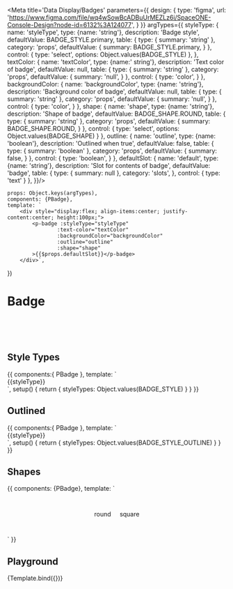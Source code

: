 
<Meta title='Data Display/Badges' parameters={{
    design: {
        type: 'figma',
        url: 'https://www.figma.com/file/wq4wSowBcADBuUrMEZLz6i/SpaceONE-Console-Design?node-id=6132%3A124077',
    }
}} argTypes={{
    styleType: {
        name: 'styleType',
        type: {name: 'string'},
        description: 'Badge style',
        defaultValue: BADGE_STYLE.primary,
        table: {
            type: {
                summary: 'string'
            },
            category: 'props',
            defaultValue: {
                summary: BADGE_STYLE.primary,
            }
        },
        control: {
            type: 'select',
            options: Object.values(BADGE_STYLE)
        },
    },
    textColor: {
        name: 'textColor',
        type: {name:' string'},
        description: 'Text color of badge',
        defaultValue: null,
        table: {
            type: {
                summary: 'string'
            },
            category: 'props',
            defaultValue: {
                summary: 'null',
            }
        },
        control: {
            type: 'color',
        }
    },
    backgroundColor: {
        name: 'backgroundColor',
        type: {name: 'string'},
        description: 'Background color of badge',
        defaultValue: null,
        table: {
            type: {
                summary: 'string'
            },
            category: 'props',
            defaultValue: {
                summary: 'null',
            }
        },
        control: {
            type: 'color',
        }
    },
    shape: {
        name: 'shape',
        type: {name: 'string'},
        description: 'Shape of badge',
        defaultValue: BADGE_SHAPE.ROUND,
        table: {
            type: {
                summary: 'string'
            },
            category: 'props',
            defaultValue: {
                summary: BADGE_SHAPE.ROUND,
            }
        },
        control: {
            type: 'select',
            options: Object.values(BADGE_SHAPE)
        }
    },
    outline: {
        name: 'outline',
        type: {name: 'boolean'},
        description: 'Outlined when true',
        defaultValue: false,
        table: {
            type: {
                summary: 'boolean'
            },
            category: 'props',
            defaultValue: {
                summary: false,
            }
        },
        control: {
            type: 'boolean',
        }
    },
    defaultSlot: {
        name: 'default',
        type: {name: 'string'},
        description: 'Slot for contents of badge',
        defaultValue: 'badge',
        table: {
            type: {
                summary: null
            },
            category: 'slots',
        },
        control: {
            type: 'text'
        }
    },
}}/>

    props: Object.keys(argTypes),
    components: {PBadge},
    template: `
        <div style="display:flex; align-items:center; justify-content:center; height:100px;">
            <p-badge :styleType="styleType"
                    :text-color="textColor"
                    :backgroundColor="backgroundColor"
                    :outline="outline"
                    :shape="shape"
            >{{$props.defaultSlot}}</p-badge>
        </div>`,
})

# Badge

<br/>
<br/>
<br/>

## Style Types

<Canvas>
    <Story name='Style Types'>
        {{
            components:{ PBadge },
            template: `
                <div class="w-full h-full flex flex-wrap items-center justify-center">
                    <p-badge v-for="styleType in styleTypes" :styleType="styleType" :key="styleType" class="m-2">
                        {{styleType}}
                    </p-badge>
                </div>`,
            setup() {
                return {
                    styleTypes: Object.values(BADGE_STYLE)
                }
            }
        }}
    </Story>
</Canvas>

## Outlined

<Canvas>
    <Story name='Outlined'>
        {{
            components:{ PBadge },
            template: `
                <div class="w-full h-full flex flex-wrap items-center justify-center">
                    <p-badge v-for="styleType in styleTypes" :styleType="styleType" outline class="m-2">
                        {{styleType}}
                    </p-badge>
                </div>`,
            setup() {
                return {
                    styleTypes: Object.values(BADGE_STYLE_OUTLINE)
                }
            }
        }}
    </Story>
</Canvas>

## Shapes

<Canvas>
    <Story name="Shapes" height="100px">
        {{
            components: {PBadge},
            template: `
                <div style="display: flex; align-items: center; justify-content: center; height: 100px">
                    <p-badge shape="round">
                        <div>round</div>
                    </p-badge>
                    <p-badge shape="square" style="margin-left: 20px">
                        <div>square</div>
                    </p-badge>
                </div>`
        }}
    </Story>
</Canvas>

## Playground

<Canvas>
    <Story name="Playground" height="100px">
        {Template.bind({})}
    </Story>
</Canvas>

<ArgsTable story="Playground" />
